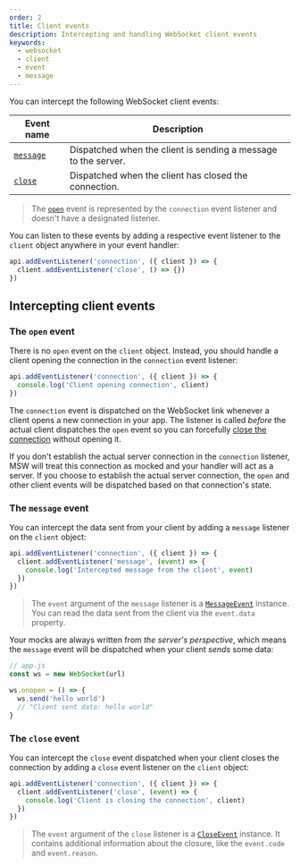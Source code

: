 ```yaml
---
order: 2
title: Client events
description: Intercepting and handling WebSocket client events
keywords:
  - websocket
  - client
  - event
  - message
---
```


You can intercept the following WebSocket client events:

| Event name                      | Description                                                    |
| ------------------------------- | -------------------------------------------------------------- |
| [`message`](#the-message-event) | Dispatched when the client is sending a message to the server. |
| [`close`](#the-close-event)     | Dispatched when the client has closed the connection.          |

> The [`open`](#the-open-event) event is represented by the `connection` event listener and doesn't have a designated listener.

You can listen to these events by adding a respective event listener to the `client` object anywhere in your event handler:

```ts {2} /client/
api.addEventListener('connection', ({ client }) => {
  client.addEventListener('close', () => {})
})
```

## Intercepting client events

### The `open` event

There is no `open` event on the `client` object. Instead, you should handle a client opening the connection in the `connection` event listener:

```ts /'connection'/
api.addEventListener('connection', ({ client }) => {
  console.log('Client opening connection', client)
})
```

The `connection` event is dispatched on the WebSocket link whenever a client opens a new connection in your app. The listener is called _before_ the actual client dispatches the `open` event so you can forcefully [close the connection](/docs/websocket/client-events/closing-client-connection) without opening it.

If you don't establish the actual server connection in the `connection` listener, MSW will treat this connection as mocked and your handler will act as a server. If you choose to establish the actual server connection, the `open` and other client events will be dispatched based on that connection's state.

### The `message` event

You can intercept the data sent from your client by adding a `message` listener on the `client` object:

```ts /'message'/
api.addEventListener('connection', ({ client }) => {
  client.addEventListener('message', (event) => {
    console.log('Intercepted message from the client', event)
  })
})
```

> The `event` argument of the `message` listener is a [`MessageEvent`](https://developer.mozilla.org/en-US/docs/Web/API/MessageEvent) instance. You can read the data sent from the client via the `event.data` property.

Your mocks are always written from _the server's perspective_, which means the `message` event will be dispatched when your client _sends_ some data:

```ts {5}
// app.js
const ws = new WebSocket(url)

ws.onopen = () => {
  ws.send('hello world')
  // "Client sent data: hello world"
}
```

### The `close` event

You can intercept the `close` event dispatched when your client closes the connection by adding a `close` event listener on the `client` object:

```ts /'close'/
api.addEventListener('connection', ({ client }) => {
  client.addEventListener('close', (event) => {
    console.log('Client is closing the connection', client)
  })
})
```

> The `event` argument of the `close` listener is a [`CloseEvent`](https://developer.mozilla.org/en-US/docs/Web/API/CloseEvent) instance. It contains additional information about the closure, like the `event.code` and `event.reason`.
